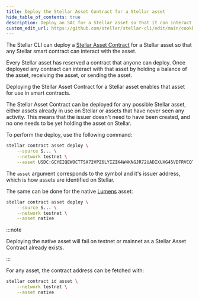 ```yaml
---
title: Deploy the Stellar Asset Contract for a Stellar asset
hide_table_of_contents: true
description: Deploy an SAC for a Stellar asset so that it can interact with smart contracts
custom_edit_url: https://github.com/stellar/stellar-cli/edit/main/cookbook/deploy-stellar-asset-contract.mdx
---
```


The Stellar CLI can deploy a [Stellar Asset Contract] for a Stellar asset so that any Stellar smart contract can interact with the asset.

Every Stellar asset has reserved a contract that anyone can deploy. Once deployed any contract can interact with that asset by holding a balance of the asset, receiving the asset, or sending the asset.

Deploying the Stellar Asset Contract for a Stellar asset enables that asset for use in smart contracts.

The Stellar Asset Contract can be deployed for any possible Stellar asset, either assets already in use on Stellar or assets that have never seen any activity. This means that the issuer doesn't need to have been created, and no one needs to be yet holding the asset on Stellar.

To perform the deploy, use the following command:

```bash cookbooktest.fail cookbooktest.stderr="contract already exists"
stellar contract asset deploy \
    --source S... \
    --network testnet \
    --asset USDC:GCYEIQEWOCTTSA72VPZ6LYIZIK4W4KNGJR72UADIXUXG45VDFRVCQTYE
```

The `asset` argument corresponds to the symbol and it's issuer address, which is how assets are identified on Stellar.

The same can be done for the native [Lumens] asset:

```bash cookbooktest.fail cookbooktest.stderr="contract already exists"
stellar contract asset deploy \
    --source S... \
    --network testnet \
    --asset native
```

:::note

Deploying the native asset will fail on testnet or mainnet as a Stellar Asset Contract already exists.

:::

For any asset, the contract address can be fetched with:

```bash
stellar contract id asset \
    --network testnet \
    --asset native
```

[stellar asset contract]: ../../../tokens/stellar-asset-contract.mdx
[lumens]: ../../../learn/fundamentals/lumens.mdx
[sep-41]: https://github.com/stellar/stellar-protocol/blob/master/ecosystem/sep-0041.md
[`soroban_sdk::token`]: https://docs.rs/soroban-sdk/latest/soroban_sdk/token/
[`token::tokenclient`]: https://docs.rs/soroban-sdk/latest/soroban_sdk/token/struct.TokenClient.html
[`token::stellarassetclient`]: https://docs.rs/soroban-sdk/latest/soroban_sdk/token/struct.StellarAssetClient.html
